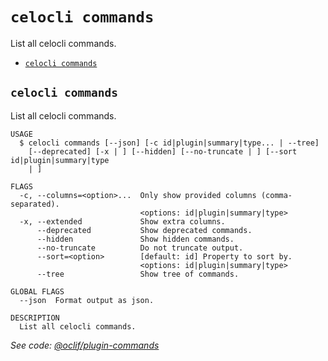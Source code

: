 `celocli commands`
==================

List all celocli commands.

* [`celocli commands`](#celocli-commands)

## `celocli commands`

List all celocli commands.

```
USAGE
  $ celocli commands [--json] [-c id|plugin|summary|type... | --tree]
    [--deprecated] [-x | ] [--hidden] [--no-truncate | ] [--sort id|plugin|summary|type
    | ]

FLAGS
  -c, --columns=<option>...  Only show provided columns (comma-separated).
                             <options: id|plugin|summary|type>
  -x, --extended             Show extra columns.
      --deprecated           Show deprecated commands.
      --hidden               Show hidden commands.
      --no-truncate          Do not truncate output.
      --sort=<option>        [default: id] Property to sort by.
                             <options: id|plugin|summary|type>
      --tree                 Show tree of commands.

GLOBAL FLAGS
  --json  Format output as json.

DESCRIPTION
  List all celocli commands.
```

_See code: [@oclif/plugin-commands](https://github.com/oclif/plugin-commands/blob/v4.1.21/src/commands/commands.ts)_
